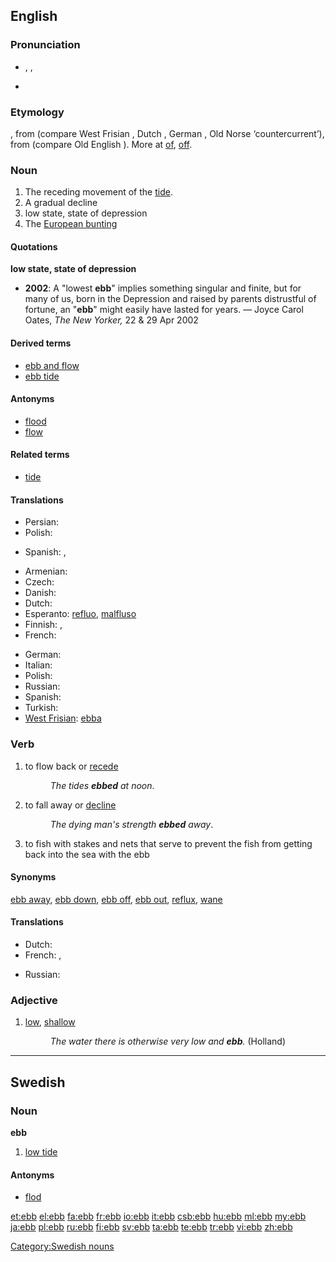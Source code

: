 ==English==

===Pronunciation===
* {{enPR|ĕb}}, {{IPA|/ɛb/}}, {{SAMPA|/Eb/}}
* {{audio|en-us-ebb.ogg|Audio (US)}}
*: {{rhymes|ɛb}}

===Etymology===
{{etyl|ang}} {{term|ebba|lang=ang}}, from {{proto|Germanic|abjōn}} (compare West Frisian {{term|ebbe|lang=fy}}, Dutch {{term|eb|lang=nl}}, German {{term|Ebbe|lang=de}}, Old Norse {{term|efja|lang=non}} ‘countercurrent’), from {{proto|Germanic|ab|off, away}} (compare Old English {{term|af|lang=ang}}). More at [[of]], [[off]].

===Noun===
{{en-noun}}

# The receding movement of the [[tide]].
# A gradual decline
# low state, state of depression
# The [[European bunting]]

====Quotations====
'''low state, state of depression'''
* '''2002''': A "lowest '''ebb'''" implies something singular and finite, but for many of us, born in the Depression and raised by parents distrustful of fortune, an "'''ebb'''" might easily have lasted for years. &mdash; Joyce Carol Oates, ''The New Yorker,'' 22 &amp; 29 Apr 2002

====Derived terms====
* [[ebb and flow]]
* [[ebb tide]]

====Antonyms====
* [[flood]]
* [[flow]]

====Related terms====
* [[tide]]

====Translations====
{{trans-top|receding movement of the tide}}
* Persian: {{t-|fa|جزر|tr=jazr}}
* Polish: {{t|pl|odpływ|m}}
{{trans-mid}}
* Spanish: {{t|es|reflujo|m}}, {{t|es|marea|f}}
{{trans-bottom}}

{{trans-top|low tide}}
* Armenian: {{t-|hy|տեղատվություն|tr=teġatvut’yun}}
* Czech: {{t-|cs|odliv|m}}
* Danish: {{t-|da|ebbe|c}}
* Dutch: {{t+|nl|eb|n}}
* Esperanto: [[refluo]], [[malfluso]]
* Finnish: {{t+|fi|laskuvesi}}, {{t+|fi|luode}}
* French: {{t+|fr|reflux|m}}
{{trans-mid}}
* German: {{t+|de|Ebbe|f}}
* Italian: {{t-|it|riflusso|m}}
* Polish: {{t|pl|odpływ|m}}
* Russian: {{t+|ru|отлив|m|tr=otlív}}
* Spanish: {{t|es|marea baja|f}}
* Turkish: {{t+|tr|cezir}}
* [[West Frisian]]: [[ebba]] {{c}}
{{trans-bottom}}

===Verb===
{{en-verb}}

# to flow back or [[recede]]
#: ''The tides '''ebbed''' at noon''.
# to fall away or [[decline]]
#: ''The dying man's strength '''ebbed''' away''.
# to fish with stakes and nets that serve to prevent the fish from getting back into the sea with the ebb

====Synonyms====
[[ebb away]], [[ebb down]], [[ebb off]], [[ebb out]], [[reflux]], [[wane]]

====Translations====
{{trans-top|to fall away or decline}}
* Dutch: {{t-|nl|wegebben}}
* French: {{t+|fr|refluer}}, {{t+|fr|décliner}}
{{trans-mid}}
* Russian: {{t|ru|ослабевать}}
{{trans-bottom}}

===Adjective===
{{en-adj|er}}

# [[low]], [[shallow]]
#: ''The water there is otherwise very low and '''ebb'''.'' (Holland)

----

==Swedish==

===Noun===
'''ebb''' {{c}}

# [[low tide]]

====Antonyms====
* [[flod]]

[[Category:Swedish nouns]]

[[et:ebb]]
[[el:ebb]]
[[fa:ebb]]
[[fr:ebb]]
[[io:ebb]]
[[it:ebb]]
[[csb:ebb]]
[[hu:ebb]]
[[ml:ebb]]
[[my:ebb]]
[[ja:ebb]]
[[pl:ebb]]
[[ru:ebb]]
[[fi:ebb]]
[[sv:ebb]]
[[ta:ebb]]
[[te:ebb]]
[[tr:ebb]]
[[vi:ebb]]
[[zh:ebb]]